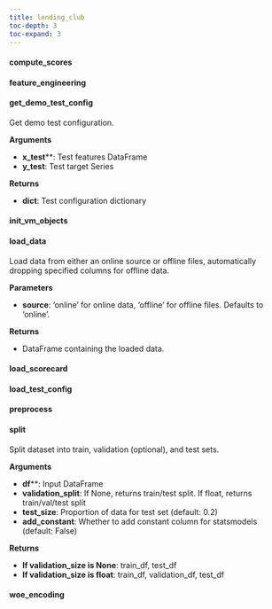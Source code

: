 ```yaml
---
title: lending_club
toc-depth: 3
toc-expand: 3
---
```







#### compute_scores

 
#### feature_engineering

 
#### get_demo_test_config

Get demo test configuration.

**Arguments**

- **x_test****: Test features DataFrame
- **y_test**: Test target Series

**Returns**

- **dict**: Test configuration dictionary




 
#### init_vm_objects

 
#### load_data

Load data from either an online source or offline files, automatically dropping specified columns for offline data.


**Parameters**

- **source**: 'online' for online data, 'offline' for offline files. Defaults to 'online'.

**Returns**

- DataFrame containing the loaded data.




 
#### load_scorecard

 
#### load_test_config

 
#### preprocess

 
#### split

Split dataset into train, validation (optional), and test sets.

**Arguments**

- **df****: Input DataFrame
- **validation_split**: If None, returns train/test split. If float, returns train/val/test split
- **test_size**: Proportion of data for test set (default: 0.2)
- **add_constant**: Whether to add constant column for statsmodels (default: False)

**Returns**

- **If validation_size is None**: train_df, test_df
- **If validation_size is float**: train_df, validation_df, test_df




 
#### woe_encoding

 